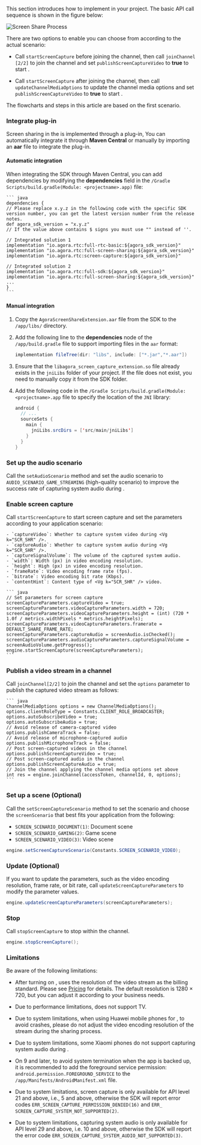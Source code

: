 <PlatformWrapper platform="android">

This section introduces how to implement <Vg k="SCR_SHR" /> in your project. The basic API call sequence is shown in the figure below:

![Screen Share Process](/images/video-sdk/screen-sharing-android-ios.svg)

There are two options to enable <Vg k="SCR_SHR" /> you can choose from according to the actual scenario:

- Call `startScreenCapture` before joining the channel, then call `joinChannel [2/2]` to join the channel and set `publishScreenCaptureVideo` to **true** to start <Vg k="SCR_SHR" />.

- Call `startScreenCapture` after joining the channel, then call `updateChannelMediaOptions` to update the channel media options and set `publishScreenCaptureVideo` to **true** to start <Vg k="SCR_SHR" />.

The flowcharts and steps in this article are based on the first scenario.

### Integrate <Vg k="SCR_SHR" /> plug-in

Screen sharing in the <Vg k="COMPANY" /> <Vg k="VSDK" /> is implemented through a plug-in, You can automatically integrate it through **Maven Central** or manually by importing an **aar** file to integrate the <Vg k="SCR_SHR" /> plug-in.

#### Automatic integration

When integrating the SDK through Maven Central, you can add dependencies by modifying the **dependencies** field in the `/Gradle Scripts/build.gradle(Module: <projectname>.app)` file:

    ``` java
    dependencies {
    // Please replace x.y.z in the following code with the specific SDK version number, you can get the latest version number from the release notes.
    def agora_sdk_version = "x.y.z"
    // If the value above contains $ signs you must use "" instead of ''.

    // Integrated solution 1
    implementation "io.agora.rtc:full-rtc-basic:${agora_sdk_version}"
    implementation "io.agora.rtc:full-screen-sharing:${agora_sdk_version}"
    implementation "io.agora.rtc:screen-capture:${agora_sdk_version}"

    // Integrated solution 2
    implementation "io.agora.rtc:full-sdk:${agora_sdk_version}"
    implementation "io.agora.rtc:full-screen-sharing:${agora_sdk_version}"
    ...
    }
    ```

#### Manual integration

1. Copy the `AgoraScreenShareExtension.aar` file from the SDK to the `/app/libs/` directory.

1. Add the following line to the **dependencies** node of the `/app/build.gradle` file to support importing files in the `aar` format:

    ``` java
    implementation fileTree(dir: "libs", include: ["*.jar","*.aar"])
    ```

1. Ensure that the `libagora_screen_capture_extension.so` file already exists in the `jniLibs` folder of your project. If the file does not exist, you need to manually copy it from the SDK folder.

1. Add the following code in the `/Gradle Scripts/build.gradle(Module: <projectname>.app` file to specify the location of the `JNI` library:

    ``` java
    android {
      // ...
      sourceSets {
        main {
          jniLibs.srcDirs = ['src/main/jniLibs']
        }
      }
    }
    ```

### Set up the audio scenario

Call the `setAudioScenario` method and set the audio scenario to `AUDIO_SCENARIO_GAME_STREAMING` (high-quality scenario) to improve the success rate of capturing system audio during <Vg k="SCR_SHR" />.

### Enable screen capture

Call `startScreenCapture` to start screen capture and set the parameters according to your application scenario:

    - `captureVideo`: Whether to capture system video during <Vg k="SCR_SHR" />.
    - `captureAudio`: Whether to capture system audio during <Vg k="SCR_SHR" />.
    - `captureSignalVolume`: The volume of the captured system audio.
    - `width`: Width (px) in video encoding resolution.
    - `height`: High (px) in video encoding resolution.
    - `frameRate`: Video encoding frame rate (fps).
    - `bitrate`: Video encoding bit rate (Kbps).
    - `contentHint`: Content type of <Vg k="SCR_SHR" /> video.

    ``` java
    // Set parameters for screen capture
    screenCaptureParameters.captureVideo = true;
    screenCaptureParameters.videoCaptureParameters.width = 720;
    screenCaptureParameters.videoCaptureParameters.height = (int) (720 * 1.0f / metrics.widthPixels * metrics.heightPixels);
    screenCaptureParameters.videoCaptureParameters.framerate = DEFAULT_SHARE_FRAME_RATE;
    screenCaptureParameters.captureAudio = screenAudio.isChecked();
    screenCaptureParameters.audioCaptureParameters.captureSignalVolume = screenAudioVolume.getProgress();
    engine.startScreenCapture(screenCaptureParameters);
    ```

### Publish a <Vg k="SCR_SHR" /> video stream in a channel

Call `joinChannel[2/2]` to join the channel and set the `options` parameter to publish the captured <Vg k="SCR_SHR" /> video stream as follows:

    ``` java
    ChannelMediaOptions options = new ChannelMediaOptions();
    options.clientRoleType = Constants.CLIENT_ROLE_BROADCASTER;
    options.autoSubscribeVideo = true;
    options.autoSubscribeAudio = true;
    // Avoid release of camera-captured video
    options.publishCameraTrack = false;
    // Avoid release of microphone-captured audio
    options.publishMicrophoneTrack = false;
    // Post screen-captured videos in the channel
    options.publishScreenCaptureVideo = true;
    // Post screen-captured audio in the channel
    options.publishScreenCaptureAudio = true;
    // Join the channel applying the channel media options set above
    int res = engine.joinChannel(accessToken, channelId, 0, options);
    ```

### Set up a <Vg k="SCR_SHR" /> scene (Optional)

Call the `setScreenCaptureScenario` method to set the <Vg k="SCR_SHR" /> scenario and choose the `screenScenario` that best fits your application from the following:

- `SCREEN_SCENARIO_DOCUMENT(1)`: Document scene
- `SCREEN_SCENARIO_GAMING(2)`: Game scene
- `SCREEN_SCENARIO_VIDEO(3)`: Video scene

``` java
engine.setScreenCaptureScenario(Constants.SCREEN_SCENARIO_VIDEO);
```

### Update <Vg k="SCR_SHR" /> (Optional)

If you want to update the <Vg k="SCR_SHR" /> parameters, such as the video encoding resolution, frame rate, or bit rate, call `updateScreenCaptureParameters` to modify the parameter values.

``` java
engine.updateScreenCaptureParameters(screenCaptureParameters);
```

### Stop <Vg k="SCR_SHR" />

Call `stopScreenCapture` to stop <Vg k="SCR_SHR" /> within the channel.

``` java
engine.stopScreenCapture();
```

### Limitations

Be aware of the following limitations:

- After turning on <Vg k="SCR_SHR" />, <Vg k="COMPANY" /> uses the resolution of the <Vg k="SCR_SHR" /> video stream as the billing standard. Please see [Pricing](../overview/pricing) for details. The default resolution is 1280 × 720, but you can adjust it according to your business needs.

- Due to <Vpl k="NAME" /> performance limitations, <Vg k="SCR_SHR" /> does not support <Vpl k="NAME" /> TV.

- Due to <Vpl k="NAME" /> system limitations, when using Huawei mobile phones for <Vg k="SCR_SHR" />, to avoid crashes, please do not adjust the video encoding resolution of the <Vg k="SCR_SHR" /> stream during the sharing process.

- Due to <Vpl k="NAME" /> system limitations, some Xiaomi phones do not support capturing system audio during <Vg k="SCR_SHR" />.

- On <Vpl k="NAME" /> 9 and later, to avoid system termination when the app is backed up, it is recommended to add the foreground service permission: `android.permission.FOREGROUND_SERVICE` to the `/app/Manifests/AndroidManifest.xml` file.

- Due to system limitations, screen capture is only available for <Vpl k="NAME" /> API level 21 and above, i.e., <Vpl k="NAME" /> 5 and above, otherwise the SDK will report error codes `ERR_SCREEN_CAPTURE_PERMISSION_DENIED(16)` and `ERR_ SCREEN_CAPTURE_SYSTEM_NOT_SUPPORTED(2)`.

- Due to system limitations, capturing system audio is only available for <Vpl k="NAME" /> API level 29 and above, i.e. <Vpl k="NAME" /> 10 and above, otherwise the SDK will report the error code `ERR_SCREEN_CAPTURE_SYSTEM_AUDIO_NOT_SUPPORTED(3)`.

</PlatformWrapper>